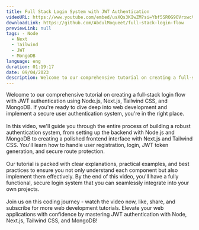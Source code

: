 ```yaml
---
title: Full Stack Login System with JWT Authentication
videoURL: https://www.youtube.com/embed/usXQs3KIwZM?si=Ybf5SROG9OVrxwcV
downloadLink: https://github.com/AbdulMoqueet/full-stack-login-flow
previewLink: null
tags: - Node 
  - Next 
  - Tailwind 
  - JWT 
  - MongoDB
language: eng
duration: 01:19:17
date: 09/04/2023
description: Welcome to our comprehensive tutorial on creating a full-stack login flow with JWT authentication using Node.js, Next.js, Tailwind CSS, and MongoDB. If you're ready to dive deep into web development and implement a secure user authentication system, you're in the right place.
---
```


Welcome to our comprehensive tutorial on creating a full-stack login flow with JWT authentication using Node.js, Next.js, Tailwind CSS, and MongoDB. If you're ready to dive deep into web development and implement a secure user authentication system, you're in the right place.<br /><br />In this video, we'll guide you through the entire process of building a robust authentication system, from setting up the backend with Node.js and MongoDB to creating a polished frontend interface with Next.js and Tailwind CSS. You'll learn how to handle user registration, login, JWT token generation, and secure route protection.<br /><br />Our tutorial is packed with clear explanations, practical examples, and best practices to ensure you not only understand each component but also implement them effectively. By the end of this video, you'll have a fully functional, secure login system that you can seamlessly integrate into your own projects.<br /><br />Join us on this coding journey - watch the video now, like, share, and subscribe for more web development tutorials. Elevate your web applications with confidence by mastering JWT authentication with Node, Next.js, Tailwind CSS, and MongoDB!
